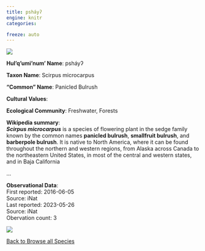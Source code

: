 ```yaml
---
title: psháyʔ
engine: knitr
categories:

freeze: auto
---
```

![](https://inaturalist-open-data.s3.amazonaws.com/photos/12835/medium.jpg){fig-alt="psháyʔ - Panicled Bulrush"}

**Hul'q'umi'num' Name**: psháyʔ



**Taxon Name**: Scirpus microcarpus

**"Common" Name**: Panicled Bulrush

**Cultural Values**:  

::: {layout-nrow=1 style="width:60%"}

:::

**Ecological Community**: Freshwater, Forests

**Wikipedia summary**:  
<i><b>Scirpus microcarpus</b></i> is a species of flowering plant in the sedge family known by the common names <b>panicled bulrush</b>, <b>smallfruit bulrush</b>, and <b>barberpole bulrush</b>. It is native to North America, where it can be found throughout the northern and western regions, from Alaska across Canada to the northeastern United States, in most of the central and western states, and in Baja California</p>...

**Observational Data**:   
First reported: 2016-06-05  
Source: iNat  
Last reported: 2023-05-26  
Source: iNat  
Obervation count: 3

![](community_dist.png)

[<i class="fa fa-arrow-left" aria-hidden="true"></i> Back to Browse all Species](/taxa.html)
